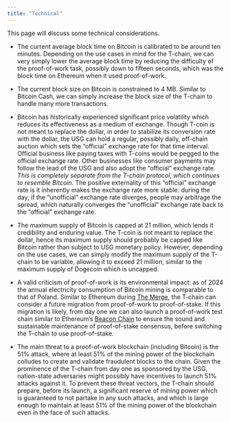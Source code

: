 ```yaml
---
title: "Technical"
---
```


This page will discuss some technical considerations.

<!-- We can use hidden comments to discuss planning. -->

<!-- Initial draft needs a few bullet points which highlight the most important changes we propose to make, like a larger block size and so on. The document assumes a certain amount of technical background in its readers.  -->
* The current average block time on Bitcoin is calibrated to be around ten minutes. Depending on the use cases in mind for the T-chain, we can very simply lower the average block time by reducing the difficulty of the proof-of-work task, possibly down to fifteen seconds, which was the block time on Ethereum when it used proof-of-work.

* The current block size on Bitcoin is constrained to 4 MB. Similar to Bitcoin Cash, we can simply increase the block size of the T-chain to handle many more transactions.

* Bitcoin has historically experienced significant price volatility which reduces its effectiveness as a medium of exchange. Though T-coin is not meant to replace the dollar, in order to stabilize its conversion rate with the dollar, the USG can hold a regular, possibly daily, off-chain auction which sets the "official" exchange rate for that time interval. Official business like paying taxes with T-coins would be pegged to the official exchange rate. Other businesses like consumer payments may follow the lead of the USG and also adopt the "official" exchange rate. *This is completely separate from the T-chain protocol, which continues to resemble Bitcoin.* The positive externality of this "official" exchange rate is it inherently makes the exchange rate more stable: during the day, if the "unofficial" exchange rate diverges, people may arbitrage the spread, which naturally converges the "unofficial" exchange rate back to the "official" exchange rate.

* The maximum supply of Bitcoin is capped at 21 million, which lends it credibility and enduring value. The T-coin is not meant to replace the dollar, hence its maximum supply should probably be capped like Bitcoin rather than subject to USG monetary policy. However, depending on the use cases, we can simply modify the maximum supply of the T-chain to be variable, allowing it to exceed 21 million, similar to the maximum supply of Dogecoin which is uncapped.

* A valid criticism of proof-of-work is its environmental impact: as of 2024 the annual electricity consumption of Bitcoin mining is comparable to that of Poland. Similar to Ethereum during [The Merge](https://ethereum.org/en/roadmap/merge/), the T-chain can consider a future migration from proof-of-work to proof-of-stake. If this migration is likely, from day one we can also launch a proof-of-work test chain similar to Ethereum's [Beacon Chain](https://ethereum.org/en/roadmap/beacon-chain/) to ensure the sound and sustainable maintenance of proof-of-stake consensus, before switching the T-chain to use proof-of-stake.

* The main threat to a proof-of-work blockchain (including Bitcoin) is the 51% attack, where at least 51% of the mining power of the blockchain colludes to create and validate fraudulent blocks to the chain. Given the prominence of the T-chain from day one as sponsored by the USG, nation-state adversaries might possibly have incentives to launch 51% attacks against it. To prevent these threat vectors, the T-chain should prepare, before its launch, a significant reserve of mining power which is guaranteed to not partake in any such attacks, and which is large enough to maintain at least 51% of the mining power of the blockchain even in the face of such attacks.

<!-- A second draft might begin with some background on blockchain/bitcoin, or at least good sources so that readers can learn more.  -->
